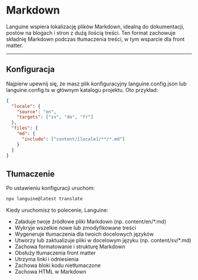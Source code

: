# Markdown

Languine wspiera lokalizację plików Markdown, idealną do dokumentacji, postów na blogach i stron z dużą ilością treści. Ten format zachowuje składnię Markdown podczas tłumaczenia treści, w tym wsparcie dla front matter.

---

## Konfiguracja

Najpierw upewnij się, że masz plik konfiguracyjny languine.config.json lub languine.config.ts w głównym katalogu projektu. Oto przykład:

```json
{
  "locale": {
    "source": "en",
    "targets": ["sv", "de", "fr"]
  },
  "files": {
    "md": {
      "include": ["content/[locale]/**/*.md"]
    }
  }
}
```

## Tłumaczenie

Po ustawieniu konfiguracji uruchom:

```bash
npx languine@latest translate
```

Kiedy uruchomisz to polecenie, Languine:

- Załaduje twoje źródłowe pliki Markdown (np. content/en/*.md)
- Wykryje wszelkie nowe lub zmodyfikowane treści
- Wygeneruje tłumaczenia dla twoich docelowych języków
- Utworzy lub zaktualizuje pliki w docelowym języku (np. content/sv/*.md)
- Zachowa formatowanie i strukturę Markdown
- Obsłuży tłumaczenia front matter
- Utrzyma linki i odniesienia
- Zachowa bloki kodu nietłumaczone
- Zachowa HTML w Markdown
